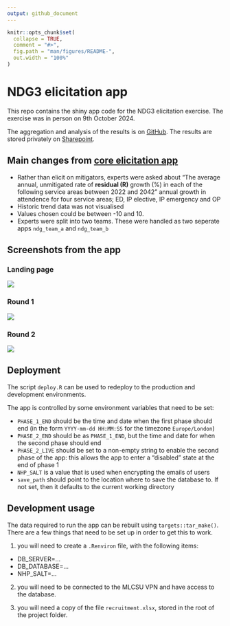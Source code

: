 ```yaml
---
output: github_document
---
```


<!-- README.md is generated from README.Rmd. Please edit that file -->

```r
knitr::opts_chunk$set(
  collapse = TRUE,
  comment = "#>",
  fig.path = "man/figures/README-",
  out.width = "100%"
)
```

# NDG3 elicitation app

This repo contains the shiny app code for the NDG3 elicitation exercise. The exercise was in person on 9th October 2024.

The aggregation and analysis of the results is on [GitHub](https://github.com/The-Strategy-Unit/NDG_prediction_aggregation). 
The results are stored privately on [Sharepoint](https://csucloudservices.sharepoint.com/sites/HEUandSUProjects/Shared%20Documents/Forms/AllItems.aspx?id=%2Fsites%2FHEUandSUProjects%2FShared%20Documents%2FNew%20Hospitals%20Programme%2F03%2E%20Programme%20Delivery%2F01%2E%20Workstream%20Project%20Documents%2FNDG%20Elicitation%2FResults&viewid=9e82fcc3%2Df0f4%2D4f15%2D9420%2D79b8cb38998c).

## Main changes from [core elicitation app](https://github.com/The-Strategy-Unit/nhp_elicitation_tool)

- Rather than elicit on mitigators, experts were asked about "The average annual, unmitigated rate of **residual (R)** growth (%) in each of the following service areas between 2022 and 2042" annual growth in attendence for four service areas; ED, IP elective, IP emergency and OP
- Historic trend data was not visualised
- Values chosen could be between -10 and 10.
- Experts were split into two teams. These were handled as two seperate apps `ndg_team_a` and `ndg_team_b`

## Screenshots from the app

### Landing page

![](screenshots/ndg_round_0.png)

### Round 1

![](screenshots/ndg_round_1.png)

### Round 2

![](screenshots/ndg_round_2.png)

## Deployment

The script `deploy.R` can be used to redeploy to the production and development environments.

The app is controlled by some environment variables that need to be set:

- `PHASE_1_END` should be the time and date when the first phase should end (in the form `YYYY-mm-dd HH:MM:SS` for the timezone `Europe/London`)
- `PHASE_2_END` should be as `PHASE_1_END`, but the time and date for when the second phase should end
- `PHASE_2_LIVE` should be set to a non-empty string to enable the second phase of the app: this allows the app to enter a "disabled" state at the end of phase 1
- `NHP_SALT` is a value that is used when encrypting the emails of users
- `save_path` should point to the location where to save the database to. If not set, then it defaults to the current working directory

## Development usage

The data required to run the app can be rebuilt using `targets::tar_make()`. There are a few things that need to be set
up in order to get this to work.

1) you will need to create a `.Renviron` file, with the following items:

  - DB_SERVER=...
  - DB_DATABASE=...
  - NHP_SALT=...

2) you will need to be connected to the MLCSU VPN and have access to the database.

3) you will need a copy of the file `recruitment.xlsx`, stored in the root of the project folder.

